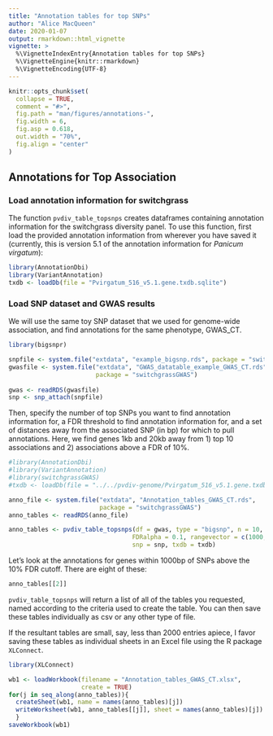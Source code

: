 ```yaml
---
title: "Annotation tables for top SNPs"
author: "Alice MacQueen"
date: 2020-01-07
output: rmarkdown::html_vignette
vignette: >
  %\VignetteIndexEntry{Annotation tables for top SNPs}
  %\VignetteEngine{knitr::rmarkdown}
  %\VignetteEncoding{UTF-8}
---
```


```r
knitr::opts_chunk$set(
  collapse = TRUE,
  comment = "#>",
  fig.path = "man/figures/annotations-",
  fig.width = 6,
  fig.asp = 0.618,
  out.width = "70%",
  fig.align = "center"
)
```

## Annotations for Top Association


### Load annotation information for switchgrass
The function `pvdiv_table_topsnps` creates dataframes containing annotation information for the switchgrass diversity panel. To use this function, first load the provided annotation information from wherever you have saved it (currently, this is version 5.1 of the annotation information for *Panicum virgatum*):

``` r
library(AnnotationDbi)
library(VariantAnnotation)
txdb <- loadDb(file = "Pvirgatum_516_v5.1.gene.txdb.sqlite")
```

### Load SNP dataset and GWAS results
We will use the same toy SNP dataset that we used for genome-wide association, and find annotations for the same phenotype, GWAS_CT. 
``` r 
library(bigsnpr)

snpfile <- system.file("extdata", "example_bigsnp.rds", package = "switchgrassGWAS")
gwasfile <- system.file("extdata", "GWAS_datatable_example_GWAS_CT.rds", 
                        package = "switchgrassGWAS")
                        
gwas <- readRDS(gwasfile)
snp <- snp_attach(snpfile)
```

Then, specify the number of top SNPs you want to find annotation information for, a FDR threshold to find annotation information for, and a set of distances away from the associated SNP (in bp) for which to pull annotations. Here, we find genes 1kb and 20kb away from 1) top 10 associations and 2) associations above a FDR of 10%.

```r
#library(AnnotationDbi)
#library(VariantAnnotation)
#library(switchgrassGWAS)
#txdb <- loadDb(file = "../../pvdiv-genome/Pvirgatum_516_v5.1.gene.txdb.sqlite")

anno_file <- system.file("extdata", "Annotation_tables_GWAS_CT.rds", 
                         package = "switchgrassGWAS")
anno_tables <- readRDS(anno_file)
```


```r
anno_tables <- pvdiv_table_topsnps(df = gwas, type = "bigsnp", n = 10, 
                                  FDRalpha = 0.1, rangevector = c(1000, 20000),
                                  snp = snp, txdb = txdb)
```

Let's look at the annotations for genes within 1000bp of SNPs above the 10% FDR cutoff. There are eight of these:
```r
anno_tables[[2]]
```

`pvdiv_table_topsnps` will return a list of all of the tables you requested, named according to the criteria used to create the table. You can then save these tables individually as csv or any other type of file.

If the resultant tables are small, say, less than 2000 entries apiece, I favor saving these tables as individual sheets in an Excel file using the R package `XLConnect`.
``` r 
library(XLConnect)

wb1 <- loadWorkbook(filename = "Annotation_tables_GWAS_CT.xlsx", 
                    create = TRUE)
for(j in seq_along(anno_tables)){
  createSheet(wb1, name = names(anno_tables)[j])
  writeWorksheet(wb1, anno_tables[[j]], sheet = names(anno_tables)[j])
  }
saveWorkbook(wb1)
```
